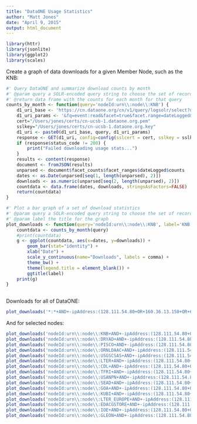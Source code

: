 ```yaml
---
title: "DataONE Usage Statistics"
author: "Matt Jones"
date: "April 9, 2015"
output: html_document
---
```


```r
library(httr)
library(jsonlite)
library(ggplot2)
library(scales)
```

Create a graph of data downloads for a given Member Node, such as the KNB:

```r

#' Query DataONE and summarize download counts by month
#' @param query a SOLR-encoded query string to choose the set of records to include in the downloads
#' @return data frame with the counts for each month for that query
counts_by_month <- function(query='nodeId:urn\\:node\\:KNB') {
    d1_uri_base <- 'https://cn.dataone.org/cn/v1/query/logsolr/select?q='
    d1_uri_params <- '&fq=event:read&facet=true&facet.range=dateLogged&facet.range.start=2005-01-01T01:01:01Z&facet.range.end=2015-03-31T24:59:59Z&facet.range.gap=%2B1MONTH&wt=json'
    cert="/Users/jones/certs/cn-ucsb-1.dataone.org.pem"
    sslkey="/Users/jones/certs/cn-ucsb-1.dataone.org.key"
    d1_uri <- paste0(d1_uri_base, query, d1_uri_params)
    response <- GET(d1_uri, config=config(sslcert = cert, sslkey = sslkey))
    if (response$status_code != 200) {
        print("Failed downloading usage stats...")
    }
    results <- content(response)
    document <- fromJSON(results)
    unparsed <- document$facet_counts$facet_ranges$dateLogged$counts
    dates <- as.Date(unparsed[seq(1, length(unparsed), 2)])
    downloads <- as.numeric(unparsed[seq(2, length(unparsed), 2)])
    countdata <- data.frame(dates, downloads, stringsAsFactors=FALSE)
    return(countdata)
}

#' Plot a bar graph of a set of download statistics
#' @param query a SOLR-encoded query string to choose the set of records to include in the downloads
#' @param label the title for the graph
plot_downloads <- function(query='nodeId:urn\\:node\\:KNB', label='KNB Downloads') {
    countdata <- counts_by_month(query)
    #print(countdata)
    g <- ggplot(countdata, aes(x=dates, y=downloads)) + 
        geom_bar(stat="identity") +
        xlab("Date") +
        scale_y_continuous(name="Downloads", labels = comma) +
        theme_bw() +
        theme(legend.title = element_blank()) +
        ggtitle(label)
    print(g)
}
     
```

Downloads for all of DataONE:
```r
plot_downloads('*:*+AND+-ipAddress:(128.111.54.80+OR+160.36.13.150+OR+64.106.40.6)', 'All DataONE Downloads')
```

And for selected nodes:
```r
plot_downloads('nodeId:urn\\:node\\:KNB+AND+-ipAddress:(128.111.54.80+OR+160.36.13.150+OR+64.106.40.6)', 'KNB Downloads')
plot_downloads('nodeId:urn\\:node\\:DRYAD+AND+-ipAddress:(128.111.54.80+OR+160.36.13.150+OR+64.106.40.6)', 'Dryad Downloads')
plot_downloads('nodeId:urn\\:node\\:PISCO+AND+-ipAddress:(128.111.54.80+OR+160.36.13.150+OR+64.106.40.6)', 'PISCO Downloads')
plot_downloads('nodeId:urn\\:node\\:ORNLDAAC+AND+-ipAddress:(128.111.54.80+OR+160.36.13.150+OR+64.106.40.6)', 'ORNL Downloads')
plot_downloads('nodeId:urn\\:node\\:USGSCSAS+AND+-ipAddress:(128.111.54.80+OR+160.36.13.150+OR+64.106.40.6)', 'USGS Downloads')
plot_downloads('nodeId:urn\\:node\\:LTER+AND+-ipAddress:(128.111.54.80+OR+160.36.13.150+OR+64.106.40.6)', 'LTER Downloads')
plot_downloads('nodeId:urn\\:node\\:CDL+AND+-ipAddress:(128.111.54.80+OR+160.36.13.150+OR+64.106.40.6)', 'CDL Downloads')
plot_downloads('nodeId:urn\\:node\\:TFRI+AND+-ipAddress:(128.111.54.80+OR+160.36.13.150+OR+64.106.40.6)', 'TFRI Downloads')
plot_downloads('nodeId:urn\\:node\\:USANPN+AND+-ipAddress:(128.111.54.80+OR+160.36.13.150+OR+64.106.40.6)', 'USANPN Downloads')
plot_downloads('nodeId:urn\\:node\\:SEAD+AND+-ipAddress:(128.111.54.80+OR+160.36.13.150+OR+64.106.40.6)', 'SEAD Downloads')
plot_downloads('nodeId:urn\\:node\\:GOA+AND+-ipAddress:(128.111.54.80+OR+160.36.13.150+OR+64.106.40.6)', 'GOA Downloads')
plot_downloads('nodeId:urn\\:node\\:KUBI+AND+-ipAddress:(128.111.54.80+OR+160.36.13.150+OR+64.106.40.6)', 'KUBI Downloads')
plot_downloads('nodeId:urn\\:node\\:LTER_EUROPE+AND+-ipAddress:(128.111.54.80+OR+160.36.13.150+OR+64.106.40.6)', 'LTER EUROPE Downloads')
plot_downloads('nodeId:urn\\:node\\:EDACGSTORE+AND+-ipAddress:(128.111.54.80+OR+160.36.13.150+OR+64.106.40.6)', 'EDAC Downloads')
plot_downloads('nodeId:urn\\:node\\:IOE+AND+-ipAddress:(128.111.54.80+OR+160.36.13.150+OR+64.106.40.6)', 'IOE Downloads')
plot_downloads('nodeId:urn\\:node\\:GLEON+AND+-ipAddress:(128.111.54.80+OR+160.36.13.150+OR+64.106.40.6)', 'GLEON Downloads')
```
